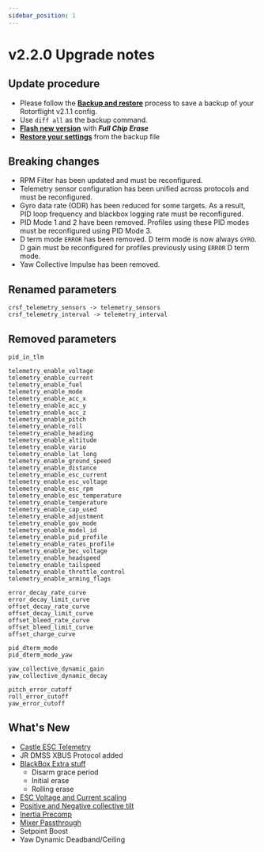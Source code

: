 ```yaml
---
sidebar_position: 1
---
```


# v2.2.0 Upgrade notes

## Update procedure

* Please follow the [**Backup and restore**](../setup/backup-and-restore.md) process to save a backup of your Rotorflight v2.1.1 config.
* Use `diff all` as the backup command.
* [**Flash new version**](../setup/flashing-the-firmware.mdx) with ***Full Chip Erase***
* [**Restore your settings**](../setup/backup-and-restore#loadrestore-config) from the backup file

## Breaking changes

* RPM Filter has been updated and must be reconfigured.
* Telemetry sensor configuration has been unified across protocols and must be reconfigured.
* Gyro data rate (ODR) has been reduced for some targets. As a result, PID loop frequency and blackbox logging rate must be reconfigured.
* PID Mode 1 and 2 have been removed. Profiles using these PID modes must be reconfigured using PID Mode 3.
* D term mode `ERROR` has been removed. D term mode is now always `GYRO`. D gain must be reconfigured for profiles previously using `ERROR` D term mode.
* Yaw Collective Impulse has been removed.

## Renamed parameters

```
crsf_telemetry_sensors -> telemetry_sensors
crsf_telemetry_interval -> telemetry_interval
```

## Removed parameters

```
pid_in_tlm

telemetry_enable_voltage
telemetry_enable_current
telemetry_enable_fuel
telemetry_enable_mode
telemetry_enable_acc_x
telemetry_enable_acc_y
telemetry_enable_acc_z
telemetry_enable_pitch
telemetry_enable_roll
telemetry_enable_heading
telemetry_enable_altitude
telemetry_enable_vario
telemetry_enable_lat_long
telemetry_enable_ground_speed
telemetry_enable_distance
telemetry_enable_esc_current
telemetry_enable_esc_voltage
telemetry_enable_esc_rpm
telemetry_enable_esc_temperature
telemetry_enable_temperature
telemetry_enable_cap_used
telemetry_enable_adjustment
telemetry_enable_gov_mode
telemetry_enable_model_id
telemetry_enable_pid_profile
telemetry_enable_rates_profile
telemetry_enable_bec_voltage
telemetry_enable_headspeed
telemetry_enable_tailspeed
telemetry_enable_throttle_control
telemetry_enable_arming_flags

error_decay_rate_curve
error_decay_limit_curve
offset_decay_rate_curve
offset_decay_limit_curve
offset_bleed_rate_curve
offset_bleed_limit_curve
offset_charge_curve

pid_dterm_mode
pid_dterm_mode_yaw

yaw_collective_dynamic_gain
yaw_collective_dynamic_decay

pitch_error_cutoff
roll_error_cutoff
yaw_error_cutoff
```

## What's New

* [Castle ESC Telemetry](../setup/esc-telemetry.mdx#castle-esc-telemetry)
* JR DMSS XBUS Protocol added
* [BlackBox Extra stuff](../configurator/tabs/blackbox#blackbox-configuration)
  * Disarm grace period
  * Initial erase
  * Rolling erase
* [ESC Voltage and Current scaling](../setup/esc-telemetry#calibrate-telemetry-values)
* [Positive and Negative collective tilt](../configurator/tabs/mixer#positive-and-negative-collective-tilt-correction)
* [Inertia Precomp](../configurator/tabs/profiles#inertia-precomp-gain)
* [Mixer Passthrough](../setup/setup-mixer.mdx#mixer-override)
* Setpoint Boost
* Yaw Dynamic Deadband/Ceiling
